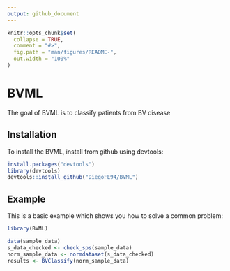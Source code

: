 ```yaml
---
output: github_document
---
```


<!-- README.md is generated from README.Rmd. Please edit that file -->

```r
knitr::opts_chunk$set(
  collapse = TRUE,
  comment = "#>",
  fig.path = "man/figures/README-",
  out.width = "100%"
)
```

# BVML

<!-- badges: start -->
<!-- badges: end -->

The goal of BVML is to classify patients from BV disease

## Installation

To install the BVML, install from github using devtools:

``` r
install.packages("devtools")
library(devtools)
devtools::install_github("DiegoFE94/BVML")
```
## Example

This is a basic example which shows you how to solve a common problem:

```r
library(BVML)

data(sample_data)
s_data_checked <- check_sps(sample_data)
norm_sample_data <- normdataset(s_data_checked)
results <- BVClassify(norm_sample_data)

```
